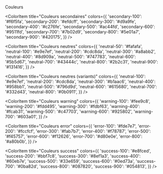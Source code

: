 
<Meta title="Guidelines/Couleurs" />

<ap-heading size="h1" mb-64>Couleurs</ap-heading>

<ColorPalette>
  <ColorItem
    title="Couleurs primaires"
    colors={{
      'primary-100': '#f6f5fa',
      'primary-200': '#e8e5ff',
      'primary-300': '#b9b3ff',
      'primary-400': '#8a80ff',
      'primary-500': '#561aff',
      'primary-600': '#3d00e5',
      'primary-700': '#3300be',
      'primary-800': '#220080',
      'primary-900': '#14004c',
      'primary-1000': '#070019',
    }}
  />

  <ColorItem
    title="Couleurs secondaires"
    colors={{
      'secondary-100': '#f6f5fa',
      'secondary-200': '#efdcff',
      'secondary-300': '#d9a9fe',
      'secondary-400': '#c276fe',
      'secondary-500': '#ac44fd',
      'secondary-600': '#9511fd',
      'secondary-700': '#7b02d9',
      'secondary-800': '#5e01a7',
      'secondary-900': '#420175',
    }}
  />

  <ColorItem
    title="Couleurs neutres"
    colors={{
      'neutral-50': '#fafafa',
      'neutral-100': '#e9e7ef',
      'neutral-200': '#cdc8da',
      'neutral-300': '#a8abb2',
      'neutral-400': '#8d909a',
      'neutral-500': '#747783',
      'neutral-600': '#5b5d67',
      'neutral-700': '#43444c',
      'neutral-800': '#2b2c31',
      'neutral-900': '#131416',
    }}
  />

  <ColorItem
    title="Couleurs neutres (variants)"
    colors={{
      'neutral-100': '#e9e7ef',
      'neutral-200': '#cdc8da',
      'neutral-300': '#b1aac6',
      'neutral-400': '#958bb1',
      'neutral-500': '#796d9d',
      'neutral-600': '#615680',
      'neutral-700': '#332d43',
      'neutral-800': '#0b0911',
    }}
  />

  <ColorItem
    title="Couleurs warning"
    colors={{
      'warning-100': '#fee9c8',
      'warning-200': '#fdd495',
      'warning-300': '#fdbf63',
      'warning-400': '#fcab31',
      'warning-500': '#c47703',
      'warning-600': '#925802',
      'warning-700': '#603a01',
    }}
  />

  <ColorItem
    title="Couleurs error"
    colors={{
      'error-100': '#fde7e7',
      'error-200': '#fccfcf',
      'error-300': '#fab7b7',
      'error-400': '#f78787',
      'error-500': '#f45757',
      'error-600': '#f12626',
      'error-700': '#d80e0e',
      'error-800': '#a80b0b',
    }}
  />

  <ColorItem
    title="Couleurs success"
    colors={{
      'success-100': '#e8fced',
      'success-200': '#bbf7c8',
      'success-300': '#8ef1a3',
      'success-400': '#60eb7e',
      'success-500': '#33e659',
      'success-600': '#0ed73a',
      'success-700': '#0ba82d',
      'success-800': '#087820',
      'success-900': '#054813',
    }}
  />
</ColorPalette>
